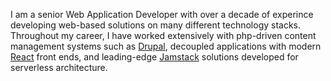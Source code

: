 I am a senior Web Application Developer with over a decade of experince developing
web-based solutions on many different technology stacks. Throughout my career, I
have worked extensively with php-driven content management systems such as
[Drupal](https://www.drupal.org/), decoupled applications with modern
[React](https://reactjs.org/) front ends, and leading-edge [Jamstack](https://jamstack.org/)
solutions developed for serverless architecture.
